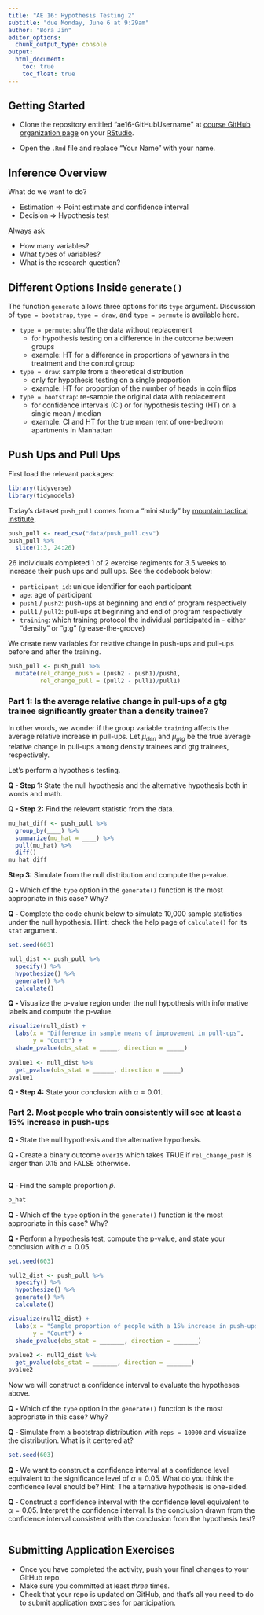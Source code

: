 ```yaml
---
title: "AE 16: Hypothesis Testing 2"
subtitle: "due Monday, June 6 at 9:29am"
author: "Bora Jin"
editor_options:
  chunk_output_type: console
output: 
  html_document: 
    toc: true
    toc_float: true
---
```


## Getting Started 

- Clone the repository entitled "ae16-GitHubUsername" at [course GitHub organization page](https://github.com/sta199-summer22) on your [RStudio](https://vm-manage.oit.duke.edu/containers).

- Open the `.Rmd` file and replace "Your Name" with your name. 

## Inference Overview 

What do we want to do? 

- Estimation $\Rightarrow$ Point estimate and confidence interval 
- Decision $\Rightarrow$ Hypothesis test

Always ask 

- How many variables?
- What types of variables?
- What is the research question? 

## Different Options Inside `generate()`

The function `generate` allows three options for its `type` argument. Discussion of `type = bootstrap`, `type = draw`, and `type = permute` is available [here](https://infer.netlify.app/reference/generate.html).

- `type = permute`: shuffle the data without replacement
  - for hypothesis testing on a difference in the outcome between groups 
  - example: HT for a difference in proportions of yawners in the treatment and the control group 

- `type = draw`: sample from a theoretical distribution 
  - only for hypothesis testing on a single proportion
  - example: HT for proportion of the number of heads in coin flips
  
- `type = bootstrap`: re-sample the original data with replacement
  - for confidence intervals (CI) or for hypothesis testing (HT) on a single mean / median
  - example: CI and HT for the true mean rent of one-bedroom apartments in Manhattan

## Push Ups and Pull Ups 

First load the relevant packages:

```r
library(tidyverse)
library(tidymodels)
```

Today's dataset `push_pull` comes from a "mini study" by [mountain tactical institute](https://mtntactical.com/knowledge/mini-study-grease-the-groove-beats-density-for-push-up-pull-up-improvement/). 

```r
push_pull <- read_csv("data/push_pull.csv")
push_pull %>%
  slice(1:3, 24:26)
```

26 individuals completed 1 of 2 exercise regiments for 3.5 weeks to increase their push ups and pull ups. See the codebook below:

- `participant_id`: unique identifier for each participant
- `age`: age of participant
- `push1` / `push2`: push-ups at beginning and end of program respectively
- `pull1` / `pull2`: pull-ups at beginning and end of program respectively
- `training`: which training protocol the individual participated in - either "density" or "gtg" (grease-the-groove)

We create new variables for relative change in push-ups and pull-ups before and after the training. 

```r
push_pull <- push_pull %>%
  mutate(rel_change_push = (push2 - push1)/push1, 
         rel_change_pull = (pull2 - pull1)/pull1)
```

### Part 1: Is the average relative change in pull-ups of a gtg trainee significantly greater than a density trainee?

In other words, we wonder if the group variable `training` affects the average relative increase in pull-ups. Let $\mu_{den}$ and $\mu_{gtg}$ be the true average relative change in pull-ups among density trainees and gtg trainees, respectively.

Let's perform a hypothesis testing. 

**Q - Step 1:** State the null hypothesis and the alternative hypothesis both in words and math.

**Q - Step 2:** Find the relevant statistic from the data. 

```r
mu_hat_diff <- push_pull %>% 
  group_by(____) %>% 
  summarize(mu_hat = ____) %>% 
  pull(mu_hat) %>% 
  diff()
mu_hat_diff
```

**Step 3:** Simulate from the null distribution and compute the p-value. 

**Q - ** Which of the `type` option in the `generate()` function is the most appropriate in this case? Why?

**Q - ** Complete the code chunk below to simulate 10,000 sample statistics under the null hypothesis. Hint: check the help page of `calculate()` for its `stat` argument. 

```r
set.seed(603)

null_dist <- push_pull %>% 
  specify() %>%
  hypothesize() %>% 
  generate() %>%
  calculate()
```

**Q - ** Visualize the p-value region under the null hypothesis with informative labels and compute the p-value. 

```r
visualize(null_dist) +
  labs(x = "Difference in sample means of improvement in pull-ups", 
       y = "Count") +
  shade_pvalue(obs_stat = _____, direction = _____) 
  
pvalue1 <- null_dist %>%
  get_pvalue(obs_stat = ______, direction = _____) 
pvalue1
```

**Q - Step 4:** State your conclusion with $\alpha = 0.01$.

### Part 2. Most people who train consistently will see at least a 15% increase in push-ups

**Q - ** State the null hypothesis and the alternative hypothesis.
  
**Q - ** Create a binary outcome `over15` which takes TRUE if `rel_change_push` is larger than 0.15 and FALSE otherwise. 

```r
```

**Q - ** Find the sample proportion $\hat{p}$. 

```r
p_hat
```

**Q - ** Which of the `type` option in the `generate()` function is the most appropriate in this case? Why?

**Q - ** Perform a hypothesis test, compute the p-value, and state your conclusion with $\alpha = 0.05$.

```r
set.seed(603)

null2_dist <- push_pull %>% 
  specify() %>%
  hypothesize() %>% 
  generate() %>%
  calculate()

visualize(null2_dist) +
  labs(x = "Sample proportion of people with a 15% increase in push-ups", 
       y = "Count") +
  shade_pvalue(obs_stat = _______, direction = _______) 
  
pvalue2 <- null2_dist %>%
  get_pvalue(obs_stat = _______, direction = _______) 
pvalue2
```

Now we will construct a confidence interval to evaluate the hypotheses above. 

**Q - ** Which of the `type` option in the `generate()` function is the most appropriate in this case? Why?

**Q - ** Simulate from a bootstrap distribution with `reps = 10000` and visualize the distribution. What is it centered at? 

```r
set.seed(603)

```

**Q - ** We want to construct a confidence interval at a confidence level equivalent to the significance level of $\alpha = 0.05$. What do you think the confidence level should be? Hint: The alternative hypothesis is one-sided. 

**Q - ** Construct a confidence interval with the confidence level equivalent to $\alpha = 0.05$. Interpret the confidence interval. Is the conclusion drawn from the confidence interval consistent with the conclusion from the hypothesis test? 

```r
```

## Submitting Application Exercises

- Once you have completed the activity, push your final changes to your GitHub repo. 
- Make sure you committed at least *three* times. 
- Check that your repo is updated on GitHub, and that’s all you need to do to submit application exercises for participation.

